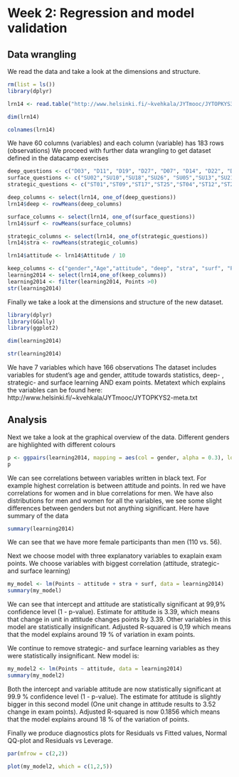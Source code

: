 # Week 2: Regression and model validation

## Data wrangling

We read the data and take a look at the dimensions and structure.

```r

rm(list = ls())
library(dplyr)

lrn14 <- read.table("http://www.helsinki.fi/~kvehkala/JYTmooc/JYTOPKYS3-data.txt",header = T,sep = "\t" )

dim(lrn14)

colnames(lrn14)

```


We have 60 columns (variables) and each column (variable) has 183 rows (observations)
We proceed with further data wrangling to get dataset defined in the datacamp exercises

```r
deep_questions <- c("D03", "D11", "D19", "D27", "D07", "D14", "D22", "D30","D06",  "D15", "D23", "D31")
surface_questions <- c("SU02","SU10","SU18","SU26", "SU05","SU13","SU21","SU29","SU08","SU16","SU24","SU32")
strategic_questions <- c("ST01","ST09","ST17","ST25","ST04","ST12","ST20","ST28")

deep_columns <- select(lrn14, one_of(deep_questions))
lrn14$deep <- rowMeans(deep_columns)

surface_columns <- select(lrn14, one_of(surface_questions))
lrn14$surf <- rowMeans(surface_columns)

strategic_columns <- select(lrn14, one_of(strategic_questions))
lrn14$stra <- rowMeans(strategic_columns)

lrn14$attitude <- lrn14$Attitude / 10

keep_columns <- c("gender","Age","attitude", "deep", "stra", "surf", "Points")
learning2014 <- select(lrn14,one_of(keep_columns))
learning2014 <- filter(learning2014, Points >0)
str(learning2014)

```

Finally we take a look at the dimensions and structure of the new dataset.


```r

library(dplyr)
library(GGally)
library(ggplot2)

dim(learning2014)

str(learning2014)

```

We have 7 variables which have 166 observations
The dataset includes variables for student's age and gender, attitude towards statistics, deep- , strategic- and surface learning AND exam points.
Metatext which explains the variables can be found here: http://www.helsinki.fi/~kvehkala/JYTmooc/JYTOPKYS2-meta.txt

## Analysis


Next we take a look at the graphical overview of the data. Different genders are highlighted with different colours

```r

p <- ggpairs(learning2014, mapping = aes(col = gender, alpha = 0.3), lower = list(combo = wrap("facethist", bins = 20)))
p

```

We can see correlations between variables written in black text. For example highest correlation is between attitude and points.
In red we have correlations for women and in blue correlations for men. We have also distributions for men and women for all the variables, we see some slight differences between genders but not anything significant. Here have summary of the data

```r

summary(learning2014)

```

We can see that we have more female participants than men (110 vs. 56).

Next we choose model with three explanatory variables to exaplain exam points.
We choose variables with biggest correlation (attitude, strategic- and surface learning)

```r

my_model <- lm(Points ~ attitude + stra + surf, data = learning2014)
summary(my_model)

```

We can see that intercept and attitude are statistically significant at 99,9% confidence level (1 - p-value).
Estimate for attitude is 3.39, which means that change in unit in attitude changes points by 3.39.
Other variables in this model are statistically insignificant.
Adjusted R-squared is 0,19 which means that the model explains around 19 % of variation in exam points.


We continue to remove strategic- and surface learning variables as they were statistically insignificant.
New model is:

```r

my_model2 <- lm(Points ~ attitude, data = learning2014)
summary(my_model2)

```

Both the intercept and variable attitude are now statistically significant at 99.9 % confidence level (1 - p-value).
The estimate for attitude is slightly bigger in this second model (One unit change in attitude results to 3.52 change in exam points).
Adjusted R-squared is now 0.1856 which means that the model explains around 18 % of the variation of points.

Finally we produce diagnostics plots for Residuals vs Fitted values, Normal QQ-plot and Residuals vs Leverage.

```r

par(mfrow = c(2,2))

plot(my_model2, which = c(1,2,5))

```